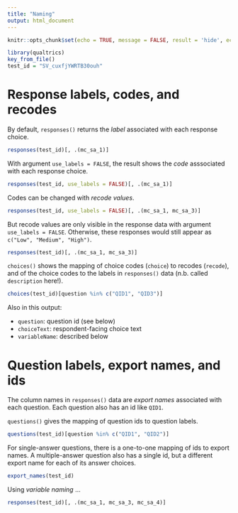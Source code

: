 ```yaml
---
title: "Naming"
output: html_document
---
```


```r
knitr::opts_chunk$set(echo = TRUE, message = FALSE, result = 'hide', echo = FALSE)
```

```r
library(qualtrics)
key_from_file()
test_id = "SV_cuxfjYWRTB30ouh"
```

# Response labels, codes, and recodes

By default, `responses()` returns the *label* associated with each response
choice.

```r
responses(test_id)[, .(mc_sa_1)]
```

With argument `use_labels = FALSE`, the result shows the *code* asssociated with
each response choice.

```r
responses(test_id, use_labels = FALSE)[, .(mc_sa_1)]
```

Codes can be changed with *recode values*.

```r
responses(test_id, use_labels = FALSE)[, .(mc_sa_1, mc_sa_3)]
```

But recode values are only visible in the response data with argument 
`use_labels = FALSE`. Otherwise, these responses would still appear as
`c("Low", "Medium", "High")`.

```r
responses(test_id)[, .(mc_sa_1, mc_sa_3)]
```

`choices()` shows the mapping of choice codes (`choice`) to recodes (`recode`), 
and of the choice codes to the labels in `responses()` data (n.b. called 
`description` here!).

```r
choices(test_id)[question %in% c("QID1", "QID3")]
```

Also in this output:

* `question`: question id (see below)
* `choiceText`: respondent-facing choice text
* `variableName`: described below

# Question labels, export names, and ids

The column names in `responses()` data are *export names* associated with each
question. Each question also has an id like `QID1`.

`questions()` gives the mapping of question ids to question labels.

```r
questions(test_id)[question %in% c("QID1", "QID2")]
```

For single-answer questions, there is a one-to-one mapping of ids to export 
names. A multiple-answer question also has a single id, but a different export
name for each of its answer choices.

```r
export_names(test_id)
```

Using  *variable naming* ...

```r
responses(test_id)[, .(mc_sa_1, mc_sa_3, mc_sa_4)]
```

